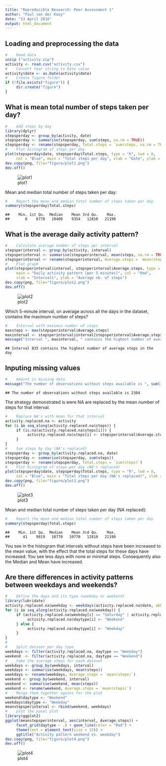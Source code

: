 ---
title: "Reproducible Research: Peer Assessment 1"
author: "Paul van der Kooy"
date: "23 April 2016"
output: html_document
---

## Loading and preprocessing the data

```{r, echo=TRUE}
#    Read data
unzip ("activity.zip")
activity <- read.csv("activity.csv")
#    Convert Year string to Date value
activity$date <- as.Date(activity$date)
#    Create figure folder
if (!file.exists("figure")) {
     dir.create("figure")
}
```

## What is mean total number of steps taken per day?

```{r, echo=TRUE}
#    Add steps by day
library(dplyr)
stepsperday <- group_by(activity, date)
stepsperday <- summarise(stepsperday, sum(steps, na.rm = TRUE))
stepsperday <- rename(stepsperday, Total.steps = `sum(steps, na.rm = TRUE)`)
#    Plot histogram of steps per day
plot(stepsperday$date, stepsperday$Total.steps, type = "h", lwd = 8, 
     col = "Blue", main = "Total steps per day", xlab = "Date", ylab = "Number of steps")#
dev.copy(png, file="figure/plot1.png")
dev.off()
```
![plot1](./figure/plot1.png)

Mean and median total number of steps taken per day:
```{r, echo=TRUE}
#    Report the mean and median total number of steps taken per day
summary(stepsperday$Total.steps)
```

```
##    Min. 1st Qu.  Median    Mean 3rd Qu.    Max. 
##       0    6778   10400    9354   12810   21190
```

## What is the average daily activity pattern?

```{r, echo=TRUE}
#    Calculate average number of steps per interval
stepsperinterval <- group_by(activity, interval)
stepsperinterval <- summarise(stepsperinterval, mean(steps, na.rm = TRUE))
stepsperinterval <- rename(stepsperinterval, Average.steps = `mean(steps, na.rm = TRUE)`)
#    Plot graph
plot(stepsperinterval$interval, stepsperinterval$Average.steps, type = "l", 
     main = "Daily activity pattern [per 5 minutes]", col = "Red", 
     xlab = "Intervals", ylab = "Average nb. of steps")
dev.copy(png, file="figure/plot2.png")
dev.off()
```
![plot2](figure/plot2.png)

Which 5-minute interval, on average across all the days in the dataset, contains the maximum number of steps?
```{r, echo=TRUE}
#    Interval with maximun number of steps
maxsteps <- max(stepsperinterval$Average.steps)
maxinterval <- stepsperinterval$interval[stepsperinterval$Average.steps == maxsteps]
message("Interval ", maxinterval, " contains the highest number of average steps in the day")
```

```
## Interval 835 contains the highest number of average steps in the day
```

## Inputing missing values

```{r, echo=TRUE}
#    Amount is missing data
message("The number of observations without steps available is ", sum(is.na(activity$steps)))
```

```
## The number of observations without steps available is 2304
```

The strategy demonstrated is were NA are replaced by the mean number of steps for that interval.

```{r, echo=TRUE}
#    Replace NA's with mean for that interval
activity.replaced.na <- activity
for (i in seq_along(activity.replaced.na$steps)) {
     if (is.na(activity.replaced.na$steps[i])) {
          activity.replaced.na$steps[i] <- stepsperinterval$Average.steps[stepsperinterval$interval == activity.replaced.na$interval[i]]
     }
}
#    Sum steps by day (NA's replaced)
stepsperday <- group_by(activity.replaced.na, date)
stepsperday <- summarise(stepsperday, sum(steps))
stepsperday <- rename(stepsperday, Total.steps = `sum(steps)`)
#    Plot histogram of steps per day (NA's replaced)
plot(stepsperday$date, stepsperday$Total.steps, type = "h", lwd = 8, 
     col = "Blue", main = "Total steps per day (NA's replaced)", xlab = "Date", ylab = "Number of steps")#
dev.copy(png, file="figure/plot3.png")
dev.off()
```
![plot3](figure/plot3.png)

Mean and median total number of steps taken per day (NA replaced):
```{r, echo=TRUE}
#    Report the mean and median total number of steps taken per day
summary(stepsperday$Total.steps)
```

```
##    Min. 1st Qu.  Median    Mean 3rd Qu.    Max. 
##      41    9819   10770   10770   12810   21190
```

You see in the histogram that intervals without steps have been increased to the mean value, with the effect that the total steps for these days have increased. You see less days with none or minimal steps. Consequently also the Median and Mean have increased.

## Are there differences in activity patterns between weekdays and weekends?

```{r, echo=TRUE}
#    Define the days and its type (weekday or weekend)
library(lubridate)
activity.replaced.na$weekday <- weekdays(activity.replaced.na$date, abbreviate = FALSE)
for (i in seq_along(activity.replaced.na$weekday)) {
     if (activity.replaced.na$weekday[i] == "Saturday" | activity.replaced.na$weekday[i] == "Sunday") {
          activity.replaced.na$daytype[i] <- "Weekend"
     } else {
          activity.replaced.na$daytype[i] <- "Weekday"
     }
}
#
#    Split dataset per day type
weekdays <- filter(activity.replaced.na, daytype == "Weekday")
weekend  <- filter(activity.replaced.na, daytype == "Weekend")
#    take the average steps for each dataset
weekdays <- group_by(weekdays, interval)
weekdays <- summarise(weekdays, mean(steps))
weekdays <- rename(weekdays, Average.steps = `mean(steps)`)
weekend <- group_by(weekend, interval)
weekend <- summarise(weekend, mean(steps))
weekend <- rename(weekend, Average.steps = `mean(steps)`)
#    Merge them together agains for the plot
weekend$daytype <- "Weekend"
weekdays$daytype <- "Weekday"
meanstepsperinterval <- rbind(weekend, weekdays)
#    plot the panel plot
library(ggplot2)
ggplot(meanstepsperinterval, aes(interval, Average.steps)) + 
     facet_grid(daytype ~ .) + geom_line(color = "Red") + 
     theme(text = element_text(size = 15)) + 
     ggtitle("Activity pattern weekend vs. weekday")
dev.copy(png, file="figure/plot4.png")
dev.off()
```
![plot4](figure/plot4.png)



